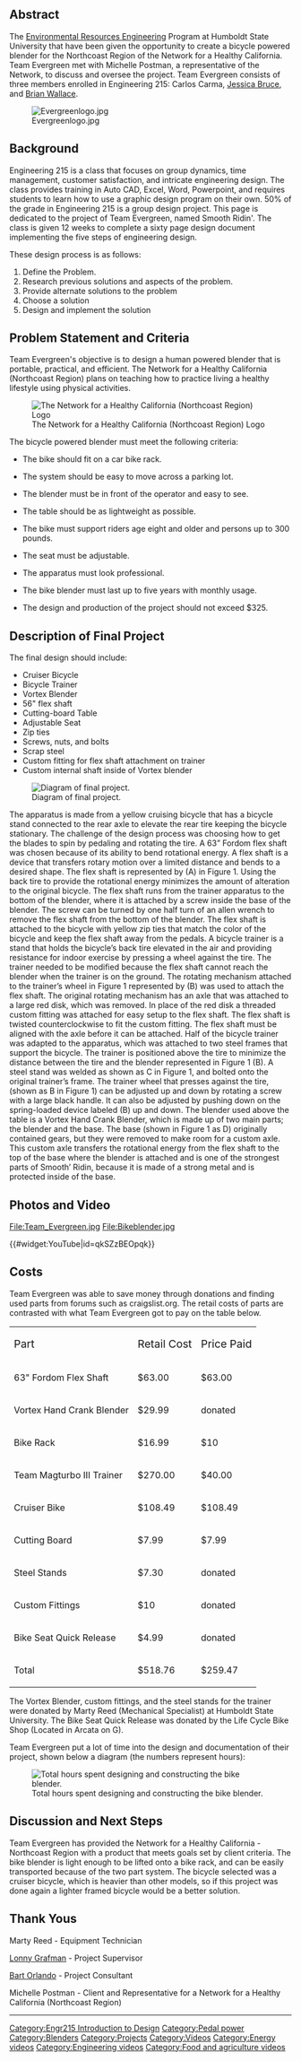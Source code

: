 {{TOCright}}
==Abstract==
The [https://www3.humboldt.edu/engineering/ Environmental Resources Engineering] Program at Humboldt State University that have been given the opportunity to create a bicycle powered blender for the Northcoast Region of the Network for a Healthy California.  Team Evergreen met with Michelle Postman, a representative of the Network, to discuss and oversee the project.  Team Evergreen consists of three members enrolled in Engineering 215: Carlos Carma, [[User:jessicaleola|Jessica Bruce]], and [[User:brianwallace|Brian Wallace]].

[[File:Evergreenlogo.jpg]]

==Background==
Engineering 215 is a class that focuses on group dynamics, time management, customer satisfaction, and intricate engineering design.  The class provides training in Auto CAD, Excel, Word, Powerpoint, and requires students to learn how to use a graphic design program on their own.  50% of the grade in Engineering 215 is a group design project.  This page is dedicated to the project of Team Evergreen, named Smooth Ridin'.  The class is given 12 weeks to complete a sixty page design document implementing the five steps of engineering design.  

These design process is as follows:  
# Define the Problem.  
# Research previous solutions and aspects of the problem.  
# Provide alternate solutions to the problem
# Choose a solution
# Design and implement the solution

==Problem Statement and Criteria==

Team Evergreen's objective is to design a human powered blender that is portable, practical, and efficient.  The Network for a Healthy California (Northcoast Region)  plans on teaching how to practice living a healthy lifestyle using physical activities.

[[File:Logohealth.jpg|thumb|right|The Network for a Healthy California (Northcoast Region) Logo]]

The bicycle powered blender must meet the following criteria: 

* The bike should fit on a car bike rack.

* The system should be easy to move across a parking lot.

* The blender must be in front of the operator and easy to see.

* The table should be as lightweight as possible.

* The bike must support riders age eight and older and persons up to 300 pounds.

* The seat must be adjustable.

* The apparatus must look professional.

* The bike blender must last up to five years with monthly usage.

* The design and production of the project should not exceed $325.

==Description of Final Project==
The final design should include:

* Cruiser Bicycle
* Bicycle Trainer
* Vortex Blender
* 56" flex shaft
* Cutting-board Table
* Adjustable Seat
* Zip ties
* Screws, nuts, and bolts
* Scrap steel 
* Custom fitting for flex shaft attachment on trainer
* Custom internal shaft inside of Vortex blender

[[File:Bikecad.jpg|thumb|right|Diagram of final project.]]


The apparatus is made from a yellow cruising bicycle that has a bicycle stand connected to the rear axle to elevate the rear tire keeping the bicycle stationary.  The challenge of the design process was choosing how to get the blades to spin by pedaling and rotating the tire.  A 63” Fordom flex shaft was chosen because of its ability to bend rotational energy.  A flex shaft is a device that transfers rotary motion over a limited distance and bends to a desired shape. The flex shaft is represented by (A) in Figure 1.  Using the back tire to provide the rotational energy minimizes the amount of alteration to the original bicycle.  The flex shaft runs from the trainer apparatus to the bottom of the blender, where it is attached by a screw inside the base of the blender.  The screw can be turned by one half turn of an allen wrench to remove the flex shaft from the bottom of the blender.  The flex shaft is attached to the bicycle with yellow zip ties that match the color of the bicycle and keep the flex shaft away from the pedals.  A bicycle trainer is a stand that holds the bicycle’s back tire elevated in the air and providing resistance for indoor exercise by pressing a wheel against the tire.  The trainer needed to be modified because the flex shaft cannot reach the blender when the trainer is on the ground.  The rotating mechanism attached to the trainer’s wheel in Figure 1 represented by (B) was used to attach the flex shaft.  The original rotating mechanism has an axle that was attached to a large red disk, which was removed.  In place of the red disk a threaded custom fitting was attached for easy setup to the flex shaft.  The flex shaft is twisted counterclockwise to fit the custom fitting.  The flex shaft must be aligned with the axle before it can be attached.  
Half of the bicycle trainer was adapted to the apparatus, which was attached to two steel frames that support the bicycle.   The trainer is positioned above the tire to minimize the distance between the tire and the blender represented in Figure 1 (B).  A steel stand was welded as shown as C in Figure 1, and bolted onto the original trainer’s frame.  The trainer wheel that presses against the tire, (shown as B in Figure 1) can be adjusted up and down by rotating a screw with a large black handle.  It can also be adjusted by pushing down on the spring-loaded device labeled (B) up and down.  
The blender used above the table is a Vortex Hand Crank Blender, which is made up of two main parts; the blender and the base.  The base (shown in Figure 1 as D) originally contained gears, but they were removed to make room for a custom axle.  This custom axle transfers the rotational energy from the flex shaft to the top of the base where the blender is attached and is one of the strongest parts of Smooth’ Ridin, because it is made of a strong metal and is protected inside of the base.

==Photos and Video==
<gallery>
File:Team_Evergreen.jpg
File:Bikeblender.jpg
</gallery>

{{#widget:YouTube|id=qkSZzBEOpqk}}

==Costs==

Team Evergreen was able to save money through donations and finding used parts from forums such as craigslist.org.  The retail costs of parts are contrasted with what Team Evergreen got to pay on the table below.
{|border="1" 
| <big>Part</big> || <big>Retail Cost</big> || <big> Price Paid
|- 
| 63" Fordom Flex Shaft || $63.00 || $63.00
|- 
| Vortex Hand Crank Blender || $29.99 || donated
|-
| Bike Rack || $16.99 || $10
|-
| Team Magturbo III Trainer || $270.00 || $40.00
|-
| Cruiser Bike || $108.49 || $108.49
|-
| Cutting Board || $7.99 || $7.99
|-
| Steel Stands || $7.30 || donated
|-
| Custom Fittings || $10 || donated
|-
| Bike Seat Quick Release || $4.99 || donated
|-
| Total || $518.76 || $259.47
|}

The Vortex Blender, custom fittings, and the steel stands for the trainer were donated by Marty Reed (Mechanical Specialist) at Humboldt State University.  The Bike Seat Quick Release was donated by the Life Cycle Bike Shop (Located in Arcata on G).



Team Evergreen put a lot of time into the design and documentation of their project, shown below a diagram (the numbers represent hours):

[[File:Timediagram.jpg|right|thumb|Total hours spent designing and constructing the bike blender.]]

==Discussion and Next Steps==

Team Evergreen has provided the Network for a Healthy California - Northcoast Region with a product that meets goals set by client criteria.  The bike blender is light enough to be lifted onto a bike rack, and can be easily transported because of the two part system.  The bicycle selected was a cruiser bicycle, which is heavier than other models, so if this project was done again a lighter framed bicycle would be a better solution.

==Thank Yous==

Marty Reed - Equipment Technician

[[User:Lonny|Lonny Grafman]] - Project Supervisor

[[Projects_with_Bart|Bart Orlando]] - Project Consultant

Michelle Postman - Client and Representative for a Network for a Healthy California (Northcoast Region)
----


[[Category:Engr215 Introduction to Design]]
[[Category:Pedal power]]
[[Category:Blenders]]
[[Category:Projects]]
[[Category:Videos]]
[[Category:Energy videos]]
[[Category:Engineering videos]]
[[Category:Food and agriculture videos]]
